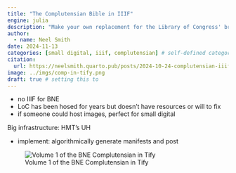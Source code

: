 ```yaml
---
title: "The Complutensian Bible in IIIF"
engine: julia
description: "Make your own replacement for the Library of Congress' broken manifest."
author:
  - name: Neel Smith
date: 2024-11-13
categories: [small digital, iiif, complutensian] # self-defined categories
citation: 
  url: https://neelsmith.quarto.pub/posts/2024-10-24-complutensian-iiif/ 
image: ../imgs/comp-in-tify.png
draft: true # setting this to
---
```



- no IIIF for BNE
- LoC has been hosed for years but doesn't have resources or will to fix
- if someone could host images, perfect for small digital

Big infrastructure: HMT's UH

- implement: algorithmically generate manifests and post



![Volume 1 of the BNE Complutensian in Tify](./complutensian-iiif.png)

